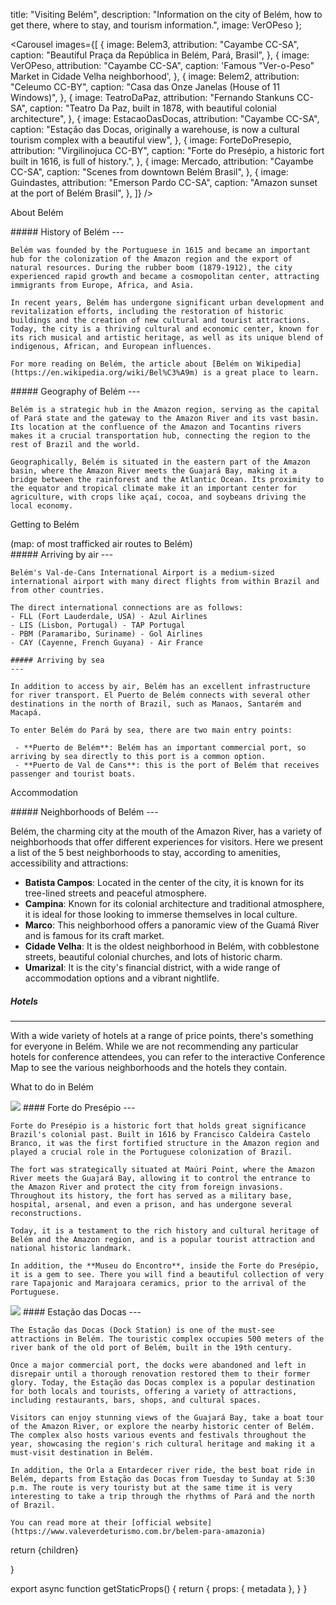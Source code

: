 
  title: "Visiting Belém",
  description: "Information on the city of Belém, how to get there, where to stay, and tourism information.",
  image: VerOPeso
};

<Carousel
  images={[
    {
      image: Belem3,
      attribution: "Cayambe CC-SA",
      caption: "Beautiful Praça da República in Belém, Pará, Brasil",
    },
    {
      image: VerOPeso,
      attribution: "Cayambe CC-SA",
      caption: 'Famous "Ver-o-Peso" Market in Cidade Velha neighborhood',
    },
    {
      image: Belem2,
      attribution: "Celeumo CC-BY",
      caption: "Casa das Onze Janelas (House of 11 Windows)",
    },
    {
      image: TeatroDaPaz,
      attribution: "Fernando Stankuns CC-SA",
      caption:
        "Teatro Da Paz, built in 1878, with beautiful colonial architecture",
    },
    {
      image: EstacaoDasDocas,
      attribution: "Cayambe CC-SA",
      caption:
        "Estação das Docas, originally a warehouse, is now a cultural tourism complex with a beautiful view",
    },
    {
      image: ForteDoPresepio,
      attribution: "Virgilinojuca CC-BY",
      caption:
        "Forte do Presépio, a historic fort built in 1616, is full of history.",
    },
    {
      image: Mercado,
      attribution: "Cayambe CC-SA",
      caption: "Scenes from downtown Belém Brasil",
    },
    {
      image: Guindastes,
      attribution: "Emerson Pardo CC-SA",
      caption: "Amazon sunset at the port of Belém Brasil",
    },
  ]}
/>

<Heading bubble>About Belém</Heading>

<div className="grid grid-cols-1 sm:grid-cols-2 gap-4">
  <div>
    ##### History of Belém
    ---

    Belém was founded by the Portuguese in 1615 and became an important hub for the colonization of the Amazon region and the export of natural resources. During the rubber boom (1879-1912), the city experienced rapid growth and became a cosmopolitan center, attracting immigrants from Europe, Africa, and Asia.

    In recent years, Belém has undergone significant urban development and revitalization efforts, including the restoration of historic buildings and the creation of new cultural and tourist attractions. Today, the city is a thriving cultural and economic center, known for its rich musical and artistic heritage, as well as its unique blend of indigenous, African, and European influences.

    For more reading on Belém, the article about [Belém on Wikipedia](https://en.wikipedia.org/wiki/Bel%C3%A9m) is a great place to learn.

  </div>
  <div>
  ##### Geography of Belém
    ---

    Belém is a strategic hub in the Amazon region, serving as the capital of Pará state and the gateway to the Amazon River and its vast basin. Its location at the confluence of the Amazon and Tocantins rivers makes it a crucial transportation hub, connecting the region to the rest of Brazil and the world.

    Geographically, Belém is situated in the eastern part of the Amazon basin, where the Amazon River meets the Guajará Bay, making it a bridge between the rainforest and the Atlantic Ocean. Its proximity to the equator and tropical climate make it an important center for agriculture, with crops like açaí, cocoa, and soybeans driving the local economy.

  </div>
</div>

<Heading bubble>Getting to Belém</Heading>

<div className="grid grid-cols-1 sm:grid-cols-2 gap-4">
  <div className="flex items-center justify-start flex-col">
   <GlobeMap />
   <div className="text-center italic text-sm">(map: of most trafficked air routes to Belém)</div>
  </div>
  <div>
    ##### Arriving by air
    ---

    Belém's Val-de-Cans International Airport is a medium-sized international airport with many direct flights from within Brazil and from other countries.

    The direct international connections are as follows:
    - FLL (Fort Lauderdale, USA) - Azul Airlines
    - LIS (Lisbon, Portugal) - TAP Portugal
    - PBM (Paramaribo, Suriname) - Gol Airlines
    - CAY (Cayenne, French Guyana) - Air France

    ##### Arriving by sea
    ---

    In addition to access by air, Belém has an excellent infrastructure for river transport. El Puerto de Belém connects with several other destinations in the north of Brazil, such as Manaos, Santarém and Macapá.

    To enter Belém do Pará by sea, there are two main entry points:

     - **Puerto de Belém**: Belém has an important commercial port, so arriving by sea directly to this port is a common option.
     - **Puerto de Val de Cans**: this is the port of Belém that receives passenger and tourist boats.

  </div>
</div>

<Heading bubble>Accommodation</Heading>

<div className="grid grid-cols-1 sm:grid-cols-2 gap-4">
  <div className="order-last 6xl:order-first">
   ##### Neighborhoods of Belém
   ---

Belém, the charming city at the mouth of the Amazon River, has a variety of neighborhoods that offer different experiences for visitors. Here we present a list of the 5 best neighborhoods to stay, according to amenities, accessibility and attractions:

- **Batista Campos**: Located in the center of the city, it is known for its tree-lined streets and peaceful atmosphere.
- **Campina**: Known for its colonial architecture and traditional atmosphere, it is ideal for those looking to immerse themselves in local culture.
- **Marco**: This neighborhood offers a panoramic view of the Guamá River and is famous for its craft market.
- **Cidade Velha**: It is the oldest neighborhood in Belém, with cobblestone streets, beautiful colonial churches, and lots of historic charm.
- **Umarizal**: It is the city's financial district, with a wide range of accommodation options and a vibrant nightlife.

##### Hotels

---

With a wide variety of hotels at a range of price points, there's something for everyone in Belém. While we are not recommending any particular hotels for conference attendees, you can refer to the interactive <IntlLink href="/map">Conference Map</IntlLink> to see the various neighborhoods and the hotels they contain.

  </div>
  <div className="order-first 6xl:order-last">
<Carousel
  captions={true}
  images={[
    {
      image: PracaBatistaCampos,
      caption: "Beautiful green Praça Batista Campos",
      attribution: "Luiz Pantoja CC-SA"
    },
    {
      image: CidadeVelha,
      caption: "Cidade Velha (Old City)",
      attribution: "Lgjunior CC-SA"
    },
    {
      image: Architecture,
      caption: "Beautiful colonial architecture in Cidade Velha",
      attribution: "Celso Abreu CC-SA"
    },
    {
      image: PracaDoRelogio,
      caption: "Praça Siqueira Campos in Campina neighborhood",
      attribution: "Cayambe CC-SA"
    },
    {
      image: AlmiranteBarroso,
      caption: "Avenida Almirante Barroso in Marco neighborhood",
      attribution: "Roberto de vasconcel CC-SA"
    }
  ]}
/>
  </div>
</div>

<Heading bubble>What to do in Belém</Heading>

<div className="grid grid-cols-1 sm:grid-cols-2 gap-4">
  <div className="">
    <Image src={ForteDoPresepio} className="rounded-lg w-full aspect-4/3" />
    #### Forte do Presépio
    ---

    Forte do Presépio is a historic fort that holds great significance Brazil's colonial past. Built in 1616 by Francisco Caldeira Castelo Branco, it was the first fortified structure in the Amazon region and played a crucial role in the Portuguese colonization of Brazil.
    
    The fort was strategically situated at Maúri Point, where the Amazon River meets the Guajará Bay, allowing it to control the entrance to the Amazon River and protect the city from foreign invasions. Throughout its history, the fort has served as a military base, hospital, arsenal, and even a prison, and has undergone several reconstructions.
    
    Today, it is a testament to the rich history and cultural heritage of Belém and the Amazon region, and is a popular tourist attraction and national historic landmark.

    In addition, the **Museu do Encontro**, inside the Forte do Presépio, it is a gem to see. There you will find a beautiful collection of very rare Tapajonic and Marajoara ceramics, prior to the arrival of the Portuguese. 
  </div>

  <div className="">
    <Image src={EstacaoDasDocas} className="rounded-lg w-full aspect-4/3" />
    #### Estação das Docas
    ---

    The Estação das Docas (Dock Station) is one of the must-see attractions in Belém. The touristic complex occupies 500 meters of the river bank of the old port of Belém, built in the 19th century.

    Once a major commercial port, the docks were abandoned and left in disrepair until a thorough renovation restored them to their former glory. Today, the Estação das Docas complex is a popular destination for both locals and tourists, offering a variety of attractions, including restaurants, bars, shops, and cultural spaces. 

    Visitors can enjoy stunning views of the Guajará Bay, take a boat tour of the Amazon River, or explore the nearby historic center of Belém. The complex also hosts various events and festivals throughout the year, showcasing the region's rich cultural heritage and making it a must-visit destination in Belém.

    In addition, the Orla a Entardecer river ride, the best boat ride in Belém, departs from Estação das Docas from Tuesday to Sunday at 5:30 p.m. The route is very touristy but at the same time it is very interesting to take a trip through the rhythms of Pará and the north of Brazil.

    You can read more at their [official website](https://www.valeverdeturismo.com.br/belem-para-amazonia)
  </div>

</div>

  return <MdxLayout metadata={metadata}>{children}</MdxLayout>

}

export async function getStaticProps() {
  return {
    props: {
      metadata
    },
  }
}